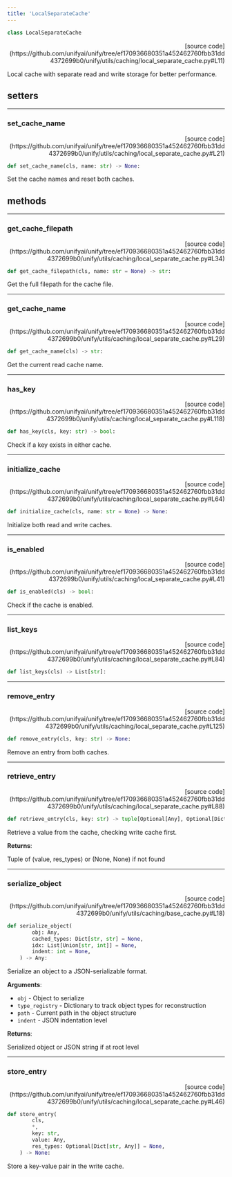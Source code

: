 ```yaml
---
title: 'LocalSeparateCache'
---
```


```python
class LocalSeparateCache
```

<p align="right">[source code](https://github.com/unifyai/unify/tree/ef170936680351a452462760fbb31dd4372699b0/unify/utils/caching/local_separate_cache.py#L11)</p>

Local cache with separate read and write storage for better performance.

## setters

---

### set\_cache\_name

<p align="right">[source code](https://github.com/unifyai/unify/tree/ef170936680351a452462760fbb31dd4372699b0/unify/utils/caching/local_separate_cache.py#L21)</p>

```python
def set_cache_name(cls, name: str) -> None:
```

Set the cache names and reset both caches.

## methods

---

### get\_cache\_filepath

<p align="right">[source code](https://github.com/unifyai/unify/tree/ef170936680351a452462760fbb31dd4372699b0/unify/utils/caching/local_separate_cache.py#L34)</p>

```python
def get_cache_filepath(cls, name: str = None) -> str:
```

Get the full filepath for the cache file.

---

### get\_cache\_name

<p align="right">[source code](https://github.com/unifyai/unify/tree/ef170936680351a452462760fbb31dd4372699b0/unify/utils/caching/local_separate_cache.py#L29)</p>

```python
def get_cache_name(cls) -> str:
```

Get the current read cache name.

---

### has\_key

<p align="right">[source code](https://github.com/unifyai/unify/tree/ef170936680351a452462760fbb31dd4372699b0/unify/utils/caching/local_separate_cache.py#L118)</p>

```python
def has_key(cls, key: str) -> bool:
```

Check if a key exists in either cache.

---

### initialize\_cache

<p align="right">[source code](https://github.com/unifyai/unify/tree/ef170936680351a452462760fbb31dd4372699b0/unify/utils/caching/local_separate_cache.py#L64)</p>

```python
def initialize_cache(cls, name: str = None) -> None:
```

Initialize both read and write caches.

---

### is\_enabled

<p align="right">[source code](https://github.com/unifyai/unify/tree/ef170936680351a452462760fbb31dd4372699b0/unify/utils/caching/local_separate_cache.py#L41)</p>

```python
def is_enabled(cls) -> bool:
```

Check if the cache is enabled.

---

### list\_keys

<p align="right">[source code](https://github.com/unifyai/unify/tree/ef170936680351a452462760fbb31dd4372699b0/unify/utils/caching/local_separate_cache.py#L84)</p>

```python
def list_keys(cls) -> List[str]:
```



---

### remove\_entry

<p align="right">[source code](https://github.com/unifyai/unify/tree/ef170936680351a452462760fbb31dd4372699b0/unify/utils/caching/local_separate_cache.py#L125)</p>

```python
def remove_entry(cls, key: str) -> None:
```

Remove an entry from both caches.

---

### retrieve\_entry

<p align="right">[source code](https://github.com/unifyai/unify/tree/ef170936680351a452462760fbb31dd4372699b0/unify/utils/caching/local_separate_cache.py#L88)</p>

```python
def retrieve_entry(cls, key: str) -> tuple[Optional[Any], Optional[Dict[str, Any]]]:
```

Retrieve a value from the cache, checking write cache first.

**Returns**:

Tuple of (value, res_types) or (None, None) if not found

---

### serialize\_object

<p align="right">[source code](https://github.com/unifyai/unify/tree/ef170936680351a452462760fbb31dd4372699b0/unify/utils/caching/base_cache.py#L18)</p>

```python
def serialize_object(
        obj: Any,
        cached_types: Dict[str, str] = None,
        idx: List[Union[str, int]] = None,
        indent: int = None,
    ) -> Any:
```

Serialize an object to a JSON-serializable format.

**Arguments**:

- `obj` - Object to serialize
- `type_registry` - Dictionary to track object types for reconstruction
- `path` - Current path in the object structure
- `indent` - JSON indentation level



**Returns**:

Serialized object or JSON string if at root level

---

### store\_entry

<p align="right">[source code](https://github.com/unifyai/unify/tree/ef170936680351a452462760fbb31dd4372699b0/unify/utils/caching/local_separate_cache.py#L46)</p>

```python
def store_entry(
        cls,
        *,
        key: str,
        value: Any,
        res_types: Optional[Dict[str, Any]] = None,
    ) -> None:
```

Store a key-value pair in the write cache.